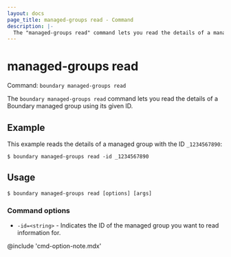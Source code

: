 ```yaml
---
layout: docs
page_title: managed-groups read - Command
description: |-
  The "managed-groups read" command lets you read the details of a managed group with a given ID.
---
```


# managed-groups read

Command: `boundary managed-groups read`

The `boundary managed-groups read` command lets you read the details of a Boundary managed group using its given ID.

## Example

This example reads the details of a managed group with the ID `_1234567890`:

```shell-session
$ boundary managed-groups read -id _1234567890
```

## Usage

<CodeBlockConfig hideClipboard>

```shell-session
$ boundary managed-groups read [options] [args]
```

</CodeBlockConfig>

### Command options

- `-id=<string>` - Indicates the ID of the managed group you want to read information for.

@include 'cmd-option-note.mdx'